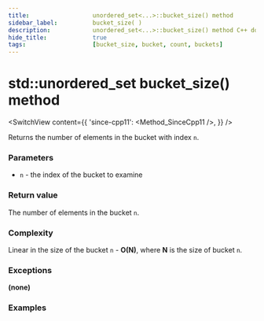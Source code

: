 ```yaml
---
title:					unordered_set<...>::bucket_size() method
sidebar_label:			bucket_size( )
description:			unordered_set<...>::bucket_size() method C++ documentation
hide_title:				true
tags:					[bucket_size, bucket, count, buckets]
---
```



<!----------------- Codes ---------------------->

<!-- bucket_size() -->

# std::unordered_set bucket_size() method

<SwitchView content={{
    'since-cpp11': <Method_SinceCpp11 />,
    }} />

Returns the number of elements in the bucket with index `n`.

### Parameters

 - `n` - the index of the bucket to examine

### Return value

The number of elements in the bucket `n`.

### Complexity

Linear in the size of the bucket `n` - **O(N)**, where **N** is the size of bucket `n`.

### Exceptions

**(none)**

### Examples

<ImproveSection />
